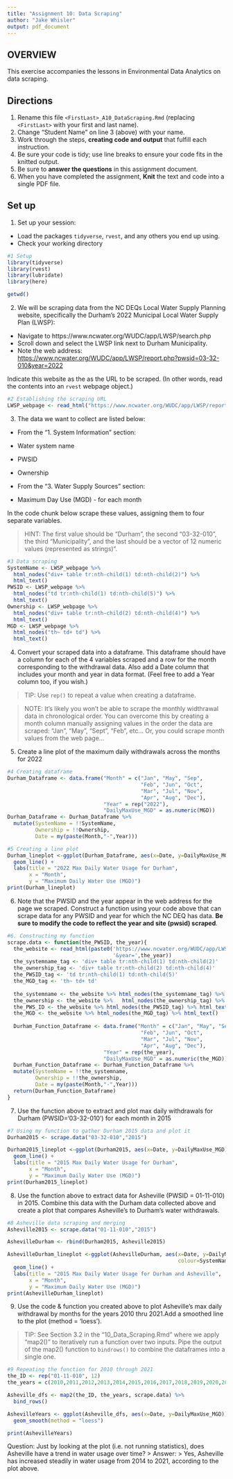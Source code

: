 ```yaml
---
title: "Assignment 10: Data Scraping"
author: "Jake Whisler"
output: pdf_document
---
```


## OVERVIEW

This exercise accompanies the lessons in Environmental Data Analytics on data scraping. 

## Directions
1. Rename this file `<FirstLast>_A10_DataScraping.Rmd` (replacing `<FirstLast>` with your first and last name).
2. Change "Student Name" on line 3 (above) with your name.
3. Work through the steps, **creating code and output** that fulfill each instruction.
4. Be sure your code is tidy; use line breaks to ensure your code fits in the knitted output.
5. Be sure to **answer the questions** in this assignment document.
6. When you have completed the assignment, **Knit** the text and code into a single PDF file.


## Set up 
1. Set up your session:

* Load the packages `tidyverse`, `rvest`, and any others you end up using.
* Check your working directory

```r
#1 Setup
library(tidyverse)
library(rvest)
library(lubridate)
library(here)

getwd()
```

2. We will be scraping data from the NC DEQs Local Water Supply Planning website, specifically the Durham's 2022 Municipal Local Water Supply Plan (LWSP): 
 * Navigate to https://www.ncwater.org/WUDC/app/LWSP/search.php
 * Scroll down and select the LWSP link next to Durham Municipality. 
 * Note the web address: <https://www.ncwater.org/WUDC/app/LWSP/report.php?pwsid=03-32-010&year=2022>
 
Indicate this website as the as the URL to be scraped. (In other words, read the contents into an `rvest` webpage object.)

```r
#2 Establishing the scraping URL
LWSP_webpage <- read_html("https://www.ncwater.org/WUDC/app/LWSP/report.php?pwsid=03-32-010&year=2022")

```

3. The data we want to collect are listed below:

* From the "1. System Information" section:
 * Water system name
 * PWSID
 * Ownership
 
* From the "3. Water Supply Sources" section:
 * Maximum Day Use (MGD) - for each month

In the code chunk below scrape these values, assigning them to four separate variables.

>HINT: The first value should be "Durham", the second "03-32-010", the third "Municipality", and the last should be a vector of 12 numeric values (represented as strings)".

```r
#3 Data scraping
SystemName <- LWSP_webpage %>%
  html_nodes("div+ table tr:nth-child(1) td:nth-child(2)") %>%
  html_text()
PWSID <- LWSP_webpage %>%
  html_nodes("td tr:nth-child(1) td:nth-child(5)") %>%
  html_text()
Ownership <- LWSP_webpage %>%
  html_nodes("div+ table tr:nth-child(2) td:nth-child(4)") %>%
  html_text()
MGD <- LWSP_webpage %>%
  html_nodes("th~ td+ td") %>%
  html_text()
```


4. Convert your scraped data into a dataframe. This dataframe should have a column for each of the 4 variables scraped and a row for the month corresponding to the withdrawal data. Also add a Date column that includes your month and year in data format. (Feel free to add a Year column too, if you wish.)

>TIP: Use `rep()` to repeat a value when creating a dataframe.

>NOTE: It's likely you won't be able to scrape the monthly widthrawal data in chronological order. You can overcome this by creating a month column manually assigning values in the order the data are scraped: "Jan", "May", "Sept", "Feb", etc... Or, you could scrape month values from the web page...

5. Create a line plot of the maximum daily withdrawals across the months for 2022

```r
#4 Creating dataframe
Durham_Dataframe <- data.frame("Month" = c("Jan", "May", "Sep",
                                           "Feb", "Jun", "Oct",
                                           "Mar", "Jul", "Nov",
                                           "Apr", "Aug", "Dec"),
                               "Year" = rep("2022"),
                               "DailyMaxUse_MGD" = as.numeric(MGD))
Durham_Dataframe <- Durham_Dataframe %>%
  mutate(SystemName = !!SystemName,
         Ownership = !!Ownership,
         Date = my(paste(Month,"-",Year)))

#5 Creating a line plot
Durham_lineplot <-ggplot(Durham_Dataframe, aes(x=Date, y=DailyMaxUse_MGD)) +
  geom_line() +
  labs(title = "2022 Max Daily Water Usage for Durham",
       x = "Month",
       y = "Maximum Daily Water Use (MGD)")
print(Durham_lineplot)
```

6. Note that the PWSID and the year appear in the web address for the page we scraped. Construct a function using your code above that can scrape data for any PWSID and year for which the NC DEQ has data. **Be sure to modify the code to reflect the year and site (pwsid) scraped**.

```r
#6. Constructing my function
scrape.data <- function(the_PWSID, the_year){
  the_website <- read_html(paste0('https://www.ncwater.org/WUDC/app/LWSP/report.php?pwsid=',the_PWSID,
                                  '&year=',the_year))
  the_systemname_tag <- 'div+ table tr:nth-child(1) td:nth-child(2)'
  the_ownership_tag <- 'div+ table tr:nth-child(2) td:nth-child(4)'
  the_PWSID_tag <- 'td tr:nth-child(1) td:nth-child(5)'
  the_MGD_tag <- 'th~ td+ td'
  
  the_systemname <- the_website %>% html_nodes(the_systemname_tag) %>% html_text()
  the_ownership <- the_website %>%   html_nodes(the_ownership_tag) %>%  html_text()
  the_PWS_ID <- the_website %>% html_nodes(the_PWSID_tag) %>% html_text()
  the_MGD <- the_website %>% html_nodes(the_MGD_tag) %>% html_text()
  
  Durham_Function_Dataframe <- data.frame("Month" = c("Jan", "May", "Sep",
                                           "Feb", "Jun", "Oct",
                                           "Mar", "Jul", "Nov",
                                           "Apr", "Aug", "Dec"),
                               "Year" = rep(the_year),
                               "DailyMaxUse_MGD" = as.numeric(the_MGD))
  Durham_Function_Dataframe <- Durham_Function_Dataframe %>%
  mutate(SystemName = !!the_systemname,
         Ownership = !!the_ownership,
         Date = my(paste(Month,"-",Year)))
  return(Durham_Function_Dataframe)
}

```

7. Use the function above to extract and plot max daily withdrawals for Durham (PWSID='03-32-010') for each month in 2015

```r
#7 Using my function to gather Durham 2015 data and plot it
Durham2015 <- scrape.data("03-32-010","2015")

Durham2015_lineplot <-ggplot(Durham2015, aes(x=Date, y=DailyMaxUse_MGD)) +
  geom_line() +
  labs(title = "2015 Max Daily Water Usage for Durham",
       x = "Month",
       y = "Maximum Daily Water Use (MGD)")
print(Durham2015_lineplot)
```

8. Use the function above to extract data for Asheville (PWSID = 01-11-010) in 2015. Combine this data with the Durham data collected above and create a plot that compares Asheville's to Durham's water withdrawals.

```r
#8 Asheville data scraping and merging
Asheville2015 <- scrape.data("01-11-010","2015")

AshevilleDurham <- rbind(Durham2015, Asheville2015)

AshevilleDurham_lineplot <-ggplot(AshevilleDurham, aes(x=Date, y=DailyMaxUse_MGD,
                                                       colour=SystemName)) +
  geom_line() +
  labs(title = "2015 Max Daily Water Usage for Durham and Asheville",
       x = "Month",
       y = "Maximum Daily Water Use (MGD)")
print(AshevilleDurham_lineplot)
```


9. Use the code & function you created above to plot Asheville's max daily withdrawal by months for the years 2010 thru 2021.Add a smoothed line to the plot (method = 'loess').

> TIP: See Section 3.2 in the "10_Data_Scraping.Rmd" where we apply "map2()" to iteratively run a function over two inputs. Pipe the output of the map2() function to `bindrows()` to combine the dataframes into a single one. 

```r
#9 Repeating the function for 2010 through 2021
the_ID <- rep("01-11-010", 12)
the_years = c(2010,2011,2012,2013,2014,2015,2016,2017,2018,2019,2020,2021)

Asheville_dfs <- map2(the_ID, the_years, scrape.data) %>%
  bind_rows()

AshevilleYears <- ggplot(Asheville_dfs, aes(x=Date, y=DailyMaxUse_MGD))+
  geom_smooth(method = "loess")

print(AshevilleYears)
```

Question: Just by looking at the plot (i.e. not running statistics), does Asheville have a trend in water usage over time?
> Answer:
> Yes, Asheville has increased steadily in water usage from 2014 to 2021, according to the plot above.
